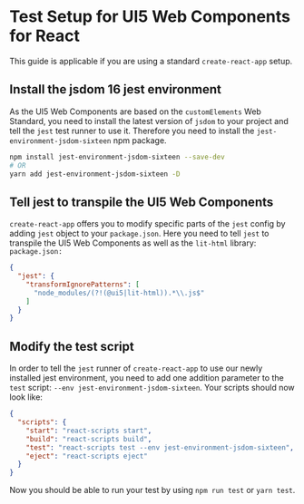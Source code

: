 

<Meta title="1 Welcome / Test Setup" />

# Test Setup for UI5 Web Components for React

This guide is applicable if you are using a standard `create-react-app` setup.


## Install the jsdom 16 jest environment
As the UI5 Web Components are based on the `customElements` Web Standard, you need to install the latest version of `jsdom` to your project and tell the `jest` test runner to use it.
Therefore you need to install the `jest-environment-jsdom-sixteen` npm package.
```sh
npm install jest-environment-jsdom-sixteen --save-dev
# OR 
yarn add jest-environment-jsdom-sixteen -D
```

## Tell jest to transpile the UI5 Web Components
`create-react-app` offers you to modify specific parts of the `jest` config by adding `jest` object to your `package.json`.
Here you need to tell `jest` to transpile the UI5 Web Components as well as the `lit-html` library:<br />
`package.json:`
```json
{
  "jest": {
    "transformIgnorePatterns": [
      "node_modules/(?!(@ui5|lit-html)).*\\.js$"
    ]
  }
}
```

## Modify the test script
In order to tell the `jest` runner of `create-react-app` to use our newly installed jest environment, you need to add
one addition parameter to the `test` script: `--env jest-environment-jsdom-sixteen`. Your scripts should now look like:
```json
{
  "scripts": {
    "start": "react-scripts start",
    "build": "react-scripts build",
    "test": "react-scripts test --env jest-environment-jsdom-sixteen",
    "eject": "react-scripts eject"
  }
}
```

Now you should be able to run your test by using `npm run test` or `yarn test`.

